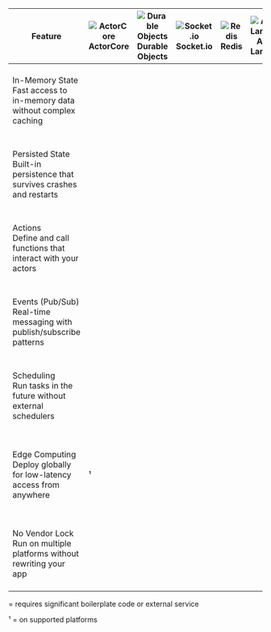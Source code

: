 <table className="comparison-table">
	<thead>
		<tr>
			<th>Feature</th>
			<th>
				<img
					src="/images/platforms/actor-core.svg"
					alt="ActorCore"
					className="platform-logo"
					noZoom
				/>
				ActorCore
			</th>
			<th>
				<img
					src="/images/platforms/cloudflare-workers.svg"
					alt="Durable Objects"
					className="platform-logo"
					noZoom
				/>
				Durable Objects
			</th>
			<th>
				<img
					src="/images/platforms/socketio.svg"
					alt="Socket.io"
					className="platform-logo"
					noZoom
				/>
				Socket.io
			</th>
			<th>
				<img
					src="/images/platforms/redis.svg"
					alt="Redis"
					className="platform-logo"
					noZoom
				/>
				Redis
			</th>
			<th>
				<img
					src="/images/platforms/aws-lambda.svg"
					alt="AWS Lambda"
					className="platform-logo"
					noZoom
				/>
				AWS Lambda
			</th>
		</tr>
	</thead>
	<tbody>
		<tr>
			<td>
				<div className="feature-wrapper">
					<div className="feature-header">
						<div className="feature-title">
							<Icon
								icon="database"
								iconType="solid"
								className="feature-icon-color"
							/>
							In-Memory State
						</div>
					</div>
					<div className="feature-description">
						Fast access to in-memory data without complex caching
					</div>
				</div>
			</td>
			<td>
				<div className="icon-container check">
					<Icon icon="check" iconType="solid" className="feature-icon" />
				</div>
			</td>
			<td>
				<div className="icon-container check">
					<Icon icon="check" iconType="solid" className="feature-icon" />
				</div>
			</td>
			<td>
				<div className="icon-container check">
					<Icon icon="check" iconType="solid" className="feature-icon" />
				</div>
			</td>
			<td>
				<div className="icon-container check">
					<Icon icon="check" iconType="solid" className="feature-icon" />
				</div>
			</td>
			<td>
				<div className="icon-container none"></div>
			</td>
			<td className="mobile-only">
				<div className="mobile-platforms">
					<div className="platform-card">
						<div className="icon-container check">
							<Icon icon="check" iconType="solid" className="feature-icon" />
						</div>
						<span className="platform-name">ActorCore</span>
					</div>
					<div className="platform-card">
						<div className="icon-container check">
							<Icon icon="check" iconType="solid" className="feature-icon" />
						</div>
						<span className="platform-name">Durable Objects</span>
					</div>
					<div className="platform-card">
						<div className="icon-container check">
							<Icon icon="check" iconType="solid" className="feature-icon" />
						</div>
						<span className="platform-name">Socket.io</span>
					</div>
					<div className="platform-card">
						<div className="icon-container check">
							<Icon icon="check" iconType="solid" className="feature-icon" />
						</div>
						<span className="platform-name">Redis</span>
					</div>
					<div className="platform-card">
						<div className="icon-container none"></div>
						<span className="platform-name">AWS Lambda</span>
					</div>
				</div>
			</td>
		</tr>
		<tr>
			<td>
				<div className="feature-wrapper">
					<div className="feature-header">
						<div className="feature-title">
							<Icon
								icon="hard-drive"
								iconType="solid"
								className="feature-icon-color"
							/>
							Persisted State
						</div>
					</div>
					<div className="feature-description">
						Built-in persistence that survives crashes and restarts
					</div>
				</div>
			</td>
			<td>
				<div className="icon-container check">
					<Icon icon="check" iconType="solid" className="feature-icon" />
				</div>
			</td>
			<td>
				<div className="icon-container check">
					<Icon icon="check" iconType="solid" className="feature-icon" />
				</div>
			</td>
			<td>
				<div className="icon-container none"></div>
			</td>
			<td>
				<div className="icon-container none"></div>
			</td>
			<td>
				<div className="icon-container none"></div>
			</td>
			<td className="mobile-only">
				<div className="mobile-platforms">
					<div className="platform-card">
						<div className="icon-container check">
							<Icon icon="check" iconType="solid" className="feature-icon" />
						</div>
						<span className="platform-name">ActorCore</span>
					</div>
					<div className="platform-card">
						<div className="icon-container check">
							<Icon icon="check" iconType="solid" className="feature-icon" />
						</div>
						<span className="platform-name">Durable Objects</span>
					</div>
					<div className="platform-card">
						<div className="icon-container none"></div>
						<span className="platform-name">Socket.io</span>
					</div>
					<div className="platform-card">
						<div className="icon-container none"></div>
						<span className="platform-name">Redis</span>
					</div>
					<div className="platform-card">
						<div className="icon-container none"></div>
						<span className="platform-name">AWS Lambda</span>
					</div>
				</div>
			</td>
		</tr>
		<tr>
			<td>
				<div className="feature-wrapper">
					<div className="feature-header">
						<div className="feature-title">
							<Icon
								icon="bolt"
								iconType="solid"
								className="feature-icon-color"
							/>
							Actions
						</div>
					</div>
					<div className="feature-description">
						Define and call functions that interact with your actors
					</div>
				</div>
			</td>
			<td>
				<div className="icon-container check">
					<Icon icon="check" iconType="solid" className="feature-icon" />
				</div>
			</td>
			<td>
				<div className="icon-container check">
					<Icon icon="check" iconType="solid" className="feature-icon" />
				</div>
			</td>
			<td>
				<div className="icon-container check">
					<Icon icon="check" iconType="solid" className="feature-icon" />
				</div>
			</td>
			<td>
				<div className="icon-container none"></div>
			</td>
			<td>
				<div className="icon-container check">
					<Icon icon="check" iconType="solid" className="feature-icon" />
				</div>
			</td>
			<td className="mobile-only">
				<div className="mobile-platforms">
					<div className="platform-card">
						<div className="icon-container check">
							<Icon icon="check" iconType="solid" className="feature-icon" />
						</div>
						<span className="platform-name">ActorCore</span>
					</div>
					<div className="platform-card">
						<div className="icon-container check">
							<Icon icon="check" iconType="solid" className="feature-icon" />
						</div>
						<span className="platform-name">Durable Objects</span>
					</div>
					<div className="platform-card">
						<div className="icon-container check">
							<Icon icon="check" iconType="solid" className="feature-icon" />
						</div>
						<span className="platform-name">Socket.io</span>
					</div>
					<div className="platform-card">
						<div className="icon-container none"></div>
						<span className="platform-name">Redis</span>
					</div>
					<div className="platform-card">
						<div className="icon-container check">
							<Icon icon="check" iconType="solid" className="feature-icon" />
						</div>
						<span className="platform-name">AWS Lambda</span>
					</div>
				</div>
			</td>
		</tr>
		<tr>
			<td>
				<div className="feature-wrapper">
					<div className="feature-header">
						<div className="feature-title">
							<Icon
								icon="tower-cell"
								iconType="solid"
								className="feature-icon-color"
							/>
							Events (Pub/Sub)
						</div>
					</div>
					<div className="feature-description">
						Real-time messaging with publish/subscribe patterns
					</div>
				</div>
			</td>
			<td>
				<div className="icon-container check">
					<Icon icon="check" iconType="solid" className="feature-icon" />
				</div>
			</td>
			<td>
				<div className="icon-container partial">
					<Icon icon="minus" iconType="solid" className="feature-icon" />
				</div>
			</td>
			<td>
				<div className="icon-container check">
					<Icon icon="check" iconType="solid" className="feature-icon" />
				</div>
			</td>
			<td>
				<div className="icon-container check">
					<Icon icon="check" iconType="solid" className="feature-icon" />
				</div>
			</td>
			<td>
				<div className="icon-container none"></div>
			</td>
			<td className="mobile-only">
				<div className="mobile-platforms">
					<div className="platform-card">
						<div className="icon-container check">
							<Icon icon="check" iconType="solid" className="feature-icon" />
						</div>
						<span className="platform-name">ActorCore</span>
					</div>
					<div className="platform-card">
						<div className="icon-container partial">
							<Icon icon="minus" iconType="solid" className="feature-icon" />
						</div>
						<span className="platform-name">Durable Objects</span>
					</div>
					<div className="platform-card">
						<div className="icon-container check">
							<Icon icon="check" iconType="solid" className="feature-icon" />
						</div>
						<span className="platform-name">Socket.io</span>
					</div>
					<div className="platform-card">
						<div className="icon-container check">
							<Icon icon="check" iconType="solid" className="feature-icon" />
						</div>
						<span className="platform-name">Redis</span>
					</div>
					<div className="platform-card">
						<div className="icon-container none"></div>
						<span className="platform-name">AWS Lambda</span>
					</div>
				</div>
			</td>
		</tr>
		<tr>
			<td>
				<div className="feature-wrapper">
					<div className="feature-header">
						<div className="feature-title">
							<Icon
								icon="clock"
								iconType="solid"
								className="feature-icon-color"
							/>
							Scheduling
						</div>
					</div>
					<div className="feature-description">
						Run tasks in the future without external schedulers
					</div>
				</div>
			</td>
			<td>
				<div className="icon-container check">
					<Icon icon="check" iconType="solid" className="feature-icon" />
				</div>
			</td>
			<td>
				<div className="icon-container partial">
					<Icon icon="minus" iconType="solid" className="feature-icon" />
				</div>
			</td>
			<td>
				<div className="icon-container none"></div>
			</td>
			<td>
				<div className="icon-container none"></div>
			</td>
			<td>
				<div className="icon-container partial">
					<Icon icon="minus" iconType="solid" className="feature-icon" />
				</div>
			</td>
			<td className="mobile-only">
				<div className="mobile-platforms">
					<div className="platform-card">
						<div className="icon-container check">
							<Icon icon="check" iconType="solid" className="feature-icon" />
						</div>
						<span className="platform-name">ActorCore</span>
					</div>
					<div className="platform-card">
						<div className="icon-container partial">
							<Icon icon="minus" iconType="solid" className="feature-icon" />
						</div>
						<span className="platform-name">Durable Objects</span>
					</div>
					<div className="platform-card">
						<div className="icon-container none"></div>
						<span className="platform-name">Socket.io</span>
					</div>
					<div className="platform-card">
						<div className="icon-container none"></div>
						<span className="platform-name">Redis</span>
					</div>
					<div className="platform-card">
						<div className="icon-container partial">
							<Icon icon="minus" iconType="solid" className="feature-icon" />
						</div>
						<span className="platform-name">AWS Lambda</span>
					</div>
				</div>
			</td>
		</tr>
		<tr>
			<td>
				<div className="feature-wrapper">
					<div className="feature-header">
						<div className="feature-title">
							<Icon
								icon="globe"
								iconType="solid"
								className="feature-icon-color"
							/>
							Edge Computing
						</div>
					</div>
					<div className="feature-description">
						Deploy globally for low-latency access from anywhere
					</div>
				</div>
			</td>
			<td>
				<div className="icon-container check">
					<Icon icon="check" iconType="solid" className="feature-icon" />
				</div>
				¹
			</td>
			<td>
				<div className="icon-container check">
					<Icon icon="check" iconType="solid" className="feature-icon" />
				</div>
			</td>
			<td>
				<div className="icon-container none"></div>
			</td>
			<td>
				<div className="icon-container none"></div>
			</td>
			<td>
				<div className="icon-container check">
					<Icon icon="check" iconType="solid" className="feature-icon" />
				</div>
			</td>
			<td className="mobile-only">
				<div className="mobile-platforms">
					<div className="platform-card">
						<div className="icon-container check">
							<Icon icon="check" iconType="solid" className="feature-icon" />
						</div>
						<span className="platform-name">ActorCore ¹</span>
					</div>
					<div className="platform-card">
						<div className="icon-container check">
							<Icon icon="check" iconType="solid" className="feature-icon" />
						</div>
						<span className="platform-name">Durable Objects</span>
					</div>
					<div className="platform-card">
						<div className="icon-container none"></div>
						<span className="platform-name">Socket.io</span>
					</div>
					<div className="platform-card">
						<div className="icon-container none"></div>
						<span className="platform-name">Redis</span>
					</div>
					<div className="platform-card">
						<div className="icon-container check">
							<Icon icon="check" iconType="solid" className="feature-icon" />
						</div>
						<span className="platform-name">AWS Lambda</span>
					</div>
				</div>
			</td>
		</tr>
		<tr>
			<td>
				<div className="feature-wrapper">
					<div className="feature-header">
						<div className="feature-title">
							<Icon
								icon="unlock"
								iconType="solid"
								className="feature-icon-color"
							/>
							No Vendor Lock
						</div>
					</div>
					<div className="feature-description">
						Run on multiple platforms without rewriting your app
					</div>
				</div>
			</td>
			<td>
				<div className="icon-container check">
					<Icon icon="check" iconType="solid" className="feature-icon" />
				</div>
			</td>
			<td>
				<div className="icon-container none"></div>
			</td>
			<td>
				<div className="icon-container check">
					<Icon icon="check" iconType="solid" className="feature-icon" />
				</div>
			</td>
			<td>
				<div className="icon-container check">
					<Icon icon="check" iconType="solid" className="feature-icon" />
				</div>
			</td>
			<td>
				<div className="icon-container none"></div>
			</td>
			<td className="mobile-only">
				<div className="mobile-platforms">
					<div className="platform-card">
						<div className="icon-container check">
							<Icon icon="check" iconType="solid" className="feature-icon" />
						</div>
						<span className="platform-name">ActorCore</span>
					</div>
					<div className="platform-card">
						<div className="icon-container none"></div>
						<span className="platform-name">Durable Objects</span>
					</div>
					<div className="platform-card">
						<div className="icon-container check">
							<Icon icon="check" iconType="solid" className="feature-icon" />
						</div>
						<span className="platform-name">Socket.io</span>
					</div>
					<div className="platform-card">
						<div className="icon-container check">
							<Icon icon="check" iconType="solid" className="feature-icon" />
						</div>
						<span className="platform-name">Redis</span>
					</div>
					<div className="platform-card">
						<div className="icon-container none"></div>
						<span className="platform-name">AWS Lambda</span>
					</div>
				</div>
			</td>
		</tr>
	</tbody>
</table>

<div className="comparison-table-footnotes">
	<p>
		<Icon icon="minus" iconType="solid" className="feature-icon-color" /> =
		requires significant boilerplate code or external service
	</p>
	<p>¹ = on supported platforms</p>
</div>
